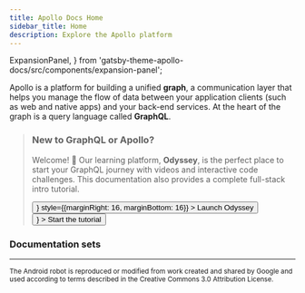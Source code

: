 ```yaml
---
title: Apollo Docs Home
sidebar_title: Home
description: Explore the Apollo platform
---
```


  ExpansionPanel,
} from 'gatsby-theme-apollo-docs/src/components/expansion-panel';

Apollo is a platform for building a unified **graph**, a communication layer that helps you manage the flow of data between your application clients (such as web and native apps) and your back-end services. At the heart of the graph is a query language called **GraphQL**.

<blockquote>

### New to GraphQL or Apollo?

Welcome! 👋 Our learning platform, **Odyssey**, is the perfect place to start your GraphQL journey with videos and interactive code challenges. This documentation also provides a complete full-stack intro tutorial.

<p>
  <Button
    size="large"
    color={colors.primary}
    as={<Link to="https://odyssey.apollographql.com/?utm_source=apollo_docs&utm_medium=referral" />}
    style={{marginRight: 16, marginBottom: 16}}
  >
    Launch Odyssey
  </Button>
  <Button
    size="large"
    as={<Link to="/tutorial/introduction" />}
  >
    Start the tutorial
  </Button>
</p>

</blockquote>

### Documentation sets

<DocsetMenu />

---

<sup>The Android robot is reproduced or modified from work created and shared by Google and used according to terms described in the Creative Commons 3.0 Attribution License.</sup>
